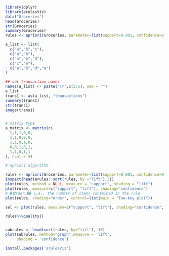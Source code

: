 ```r
library(dplyr)
library(arulesViz)
data("Groceries")
head(Groceries)
str(Groceries)
summary(Groceries)
rules <- apriori(Groceries, parameter=list(support=0.001, confidence=0.5))
```

```r
a_list <- list(
  c("a","b","c"),
  c("a","b"),
  c("a","b","d"),
  c("c","e"),
  c("a","b","d","e")
)

## set transaction names
names(a_list) <- paste("Tr",c(1:5), sep = "")
a_list
trans1 <- as(a_list, "transactions")
summary(trans1)
str(trans1)
image(trans1)


# matrix type
a_matrix <- matrix(c(
  1,1,1,0,0,
  1,1,0,0,0,
  1,1,0,1,0,
  0,0,1,0,1,
  1,1,0,1,1
), ncol = 5)

```

```r
# apriori algorithm

rules <- apriori(Groceries, parameter=list(support=0.001, confidence=0.5))
inspect(head(arules::sort(rules, by ="lift"),3))
plot(rules, method = NULL, measure = "support", shading = "lift")
plot(rules, measure=c("support", "lift"), shading="confidence")
# �쐎rder,�� i.e., the number of items contained in the rule
plot(rules, shading="order", control=list(main = "Two-key plot"))

sel <- plot(rules, measure=c("support", "lift"), shading="confidence", interactive=TRUE)

rules%>%quality()


subrules <- head(sort(rules, by="lift"), 10)
plot(subrules, method="graph",measure = 'lift',
     shading = 'confidence')

```

```r
install.packages('arulesViz')
```

